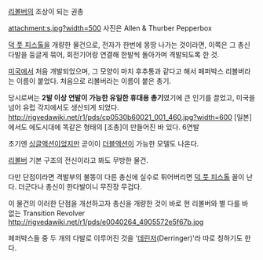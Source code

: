 [[리볼버]]의 조상이 되는 권총

attachment:s.jpg?width=500
사진은 Allen & Thurber Pepperbox


[[덕 풋 피스톨]]을 개량한 물건으로, 전자가 한번에 몽땅 나가는 것이라면, 이쪽은 그 총신다발을 둥글게 묶어, 회전기어랑 연결해 한발씩 돌아가며 격발되도록 한 것.

[[미국]]에서 처음 개발되었으며, 그 모양이 마치 후추통과 같다고 해서 페퍼박스 리볼버라는 이름이 붙었다. 처음으로 리볼버라는 이름이 붙은 총기.

당시로써는 '''2발 이상 연발이 가능한 유일한 휴대용 총기'''였기에 큰 인기를 끌었고, 미국을 넘어 유럽 각지에서도 생산되게 되었다.
http://rigvedawiki.net/r1/pds/cp0530b60021_001_460.jpg?width=600
[일본]에서도 에도시대에 똑같은 형태의 [조총]이 만들어진 바 있다. 6연발

초기엔 [[싱글액션]]이었지만 곧이이 [[더블액션]]이 가능한 모델도 나온다.

[[리볼버]] 기본 구조의 전신이라고 봐도 무방한 물건.

다만 단점이라면 격발부의 불똥이 다른 총신에 실수로 튀어버리면 [[덕 풋 피스톨]] 꼴이 난다. 더군다나 총신이 한다발이니 무진장 무겁다.

이 물건의 이러한 단점을 개선하고자 총신을 개량한 것이 바로 현 리볼버와 별 다를 바 없는 Transition Revolver
http://rigvedawiki.net/r1/pds/e0040264_4905572e5f67b.jpg

페퍼박스들 중 두 개의 다발로 이루어진 것을 '[[데린저]](Derringer)'라 따로 칭하기도 한다.
